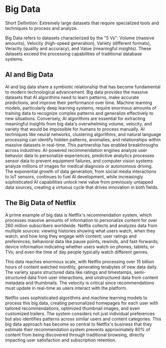 # Big Data

Short Definition: Extremely large datasets that require specialized tools and techniques to process and analyze.

Big Data refers to datasets characterized by the "5 Vs": Volume (massive amounts), Velocity (high-speed generation), Variety (different formats), Veracity (quality and accuracy), and Value (meaningful insights). These datasets exceed the processing capabilities of traditional database systems.

## AI and Big Data

AI and big data share a symbiotic relationship that has become fundamental to modern technological advancement. Big data provides the massive datasets that AI algorithms need to learn patterns, make accurate predictions, and improve their performance over time. Machine learning models, particularly deep learning systems, require enormous amounts of training data to recognize complex patterns and generalize effectively to new situations. Conversely, AI algorithms are essential for extracting meaningful insights from big data's overwhelming volume, velocity, and variety that would be impossible for humans to process manually. AI techniques like neural networks, clustering algorithms, and natural language processing can identify hidden patterns, anomalies, and relationships within massive datasets in real-time. This partnership has enabled breakthroughs across industries: AI-powered recommendation engines analyze user behavior data to personalize experiences, predictive analytics processes sensor data to prevent equipment failures, and computer vision systems analyze millions of images for medical diagnosis or autonomous driving. The exponential growth of data generation, from social media interactions to IoT sensors, continues to fuel AI development, while increasingly sophisticated AI capabilities unlock new value from previously untapped data sources, creating a virtuous cycle that drives innovation in both fields.

## The Big Data of Netflix

A prime example of big data is Netflix's recommendation system, which processes massive amounts of information to personalize content for over 260 million subscribers worldwide. Netflix collects and analyzes data from multiple sources: viewing histories showing what users watch, when they watch, and how long they engage with content; user ratings and preferences; behavioral data like pause points, rewinds, and fast-forwards; device information indicating whether users watch on phones, tablets, or TVs; and even the time of day people typically watch different genres.

This data reaches enormous scale, with Netflix processing over 15 billion hours of content watched monthly, generating terabytes of new data daily. The variety spans structured data like ratings and timestamps, semi-structured data from user interactions, and unstructured data from content metadata and thumbnails. The velocity is critical since recommendations must update in real-time as users interact with the platform.

Netflix uses sophisticated algorithms and machine learning models to process this big data, creating personalized homepages for each user with tailored recommendations, optimized thumbnail images, and even customized trailers. The system considers not just individual preferences but also identifies patterns across similar users and content categories. This big data approach has become so central to Netflix's business that they estimate their recommendation system prevents approximately 80% of content from being discovered through traditional browsing, directly impacting user satisfaction and subscription retention.